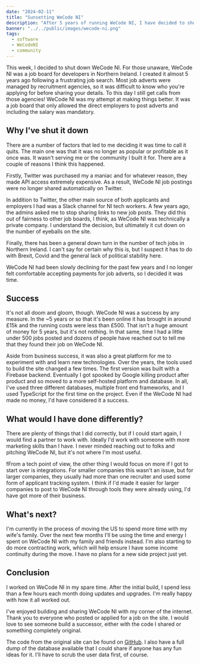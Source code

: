 ```yaml
---
date: "2024-02-11"
title: "Sunsetting WeCode NI"
description: "After 5 years of running WeCode NI, I have decided to shut it down."
banner: "../../public/images/wecode-ni.png"
tags:
  - software
  - WeCodeNI
  - community
---
```


This week, I decided to shut down WeCode NI. For those unaware, WeCode NI was a job board for developers in Northern Ireland. I created it almost 5 years ago following a frustrating job search. Most job adverts were managed by recruitment agencies, so it was difficult to know who you're applying for before sharing your details. To this day I still get calls from those agencies! WeCode NI was my attempt at making things better. It was a job board that only allowed the direct employers to post adverts and including the salary was mandatory.

## Why I've shut it down

There are a number of factors that led to me deciding it was time to call it quits. The main one was that it was no longer as popular or profitable as it once was. It wasn't serving me or the community I built it for. There are a couple of reasons I think this happened.

Firstly, Twitter was purchased my a maniac and for whatever reason, they made API access extremely expensive. As a result, WeCode NI job postings were no longer shared automatically on Twitter.

In addition to Twitter, the other main source of both applicants and employers I had was a Slack channel for NI tech workers. A few years ago, the admins asked me to stop sharing links to new job posts. They did this out of fairness to other job boards, I think, as WeCode NI was technically a private company. I understand the decision, but ultimately it cut down on the number of eyeballs on the site.

Finally, there has been a general down turn in the number of tech jobs in Northern Ireland. I can't say for certain why this is, but I suspect it has to do with Brexit, Covid and the general lack of political stability here.

WeCode NI had been slowly declining for the past few years and I no longer felt comfortable accepting payments for job adverts, so I decided it was time.

## Success

It's not all doom and gloom, though. WeCode NI was a success by any measure. In the ~5 years or so that it's been online it has brought in around £15k and the running costs were less than £500. That isn't a huge amount of money for 5 years, but it's not nothing. In that same, time I had a little under 500 jobs posted and dozens of people have reached out to tell me that they found their job on WeCode NI.

Aside from business success, it was also a great platform for me to experiment with and learn new technologies. Over the years, the tools used to build the site changed a few times. The first version was built with a Firebase backend. Eventually I got spooked by Google killing product after product and so moved to a more self-hosted platform and database. In all, I've used three different databases, multiple front end frameworks, and I used TypeScript for the first time on the project. Even if the WeCode NI had made no money, I'd have considered it a success.

## What would I have done differently?

There are plenty of things that I did correctly, but if I could start again, I would find a partner to work with. Ideally I'd work with someone with more marketing skills than I have. I never minded reaching out to folks and pitching WeCode NI, but it's not where I'm most useful.

fFrom a tech point of view, the other thing I would focus on more if I got to start over is integrations. For smaller companies this wasn't an issue, but for larger companies, they usually had more than one recruiter and used some form of applicant tracking system. I think if I'd made it easier for larger companies to post to WeCode NI through tools they were already using, I'd have got more of their business.

## What's next?

I'm currently in the process of moving the US to spend more time with my wife's family. Over the next few months I'll be using the time and energy I spent on WeCode NI with my family and friends instead. I'm also starting to do more contracting work, which will help ensure I have some income continuity during the move. I have no plans for a new side project just yet.

## Conclusion

I worked on WeCode NI in my spare time. After the initial build, I spend less than a few hours each month doing updates and upgrades. I'm really happy with how it all worked out.

I've enjoyed building and sharing WeCode NI with my corner of the internet. Thank you to everyone who posted or applied for a job on the site. I would love to see someone build a successor, either with the code I shared or something completely original.

The code from the original site can be found on [GitHub](https://github.com/thepaulmcbride/wecode-ni). I also have a full dump of the database available that I could share if anyone has any fun ideas for it. I'll have to scrub the user data first, of course.
